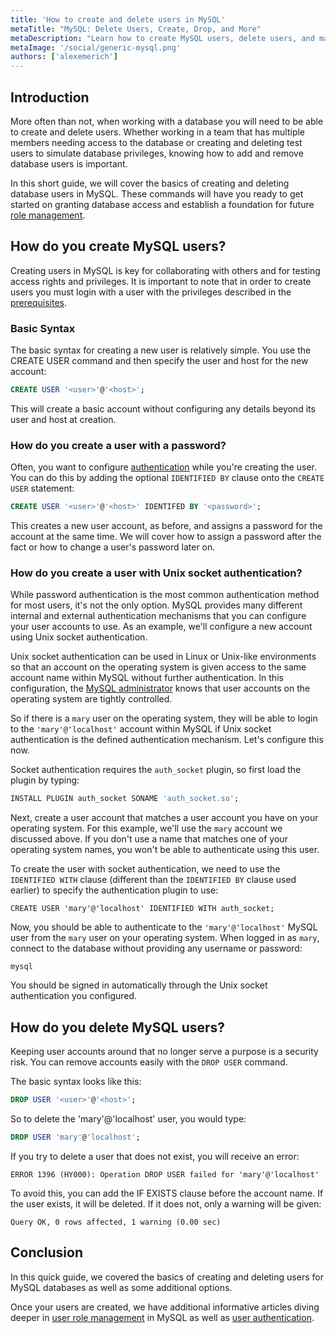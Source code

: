 ```yaml
---
title: 'How to create and delete users in MySQL'
metaTitle: "MySQL: Delete Users, Create, Drop, and More"
metaDescription: "Learn how to create MySQL users, delete users, and manage user access with this easy-to-use guide."
metaImage: '/social/generic-mysql.png'
authors: ['alexemerich']
---
```



## Introduction

More often than not, when working with a database you will need to be able to create and delete users. Whether working in a team that has multiple members needing access to the database or creating and deleting test users to simulate database privileges, knowing how to add and remove database users is important.

In this short guide, we will cover the basics of creating and deleting database users in MySQL. These commands will have you ready to get started on granting database access and establish a foundation for future [role management](/mysql/authentication-and-authorization/role-management).

## How do you create MySQL users?

Creating users in MySQL is key for collaborating with others  and for testing access rights and privileges. It is important to note that in order to create users you must login with a user with the privileges described in the [prerequisites](/mysql/authentication-and-authorization/user-management-and-authentication#prerequisites).

### Basic Syntax

The basic syntax for creating a new user is relatively simple. You use the CREATE USER command and then specify the user and host for the new account:

```sql
CREATE USER '<user>'@'<host>';
```

This will create a basic account without configuring any details beyond its user and host at creation.

### How do you create a user with a password?

Often, you want to configure [authentication](/intro/database-glossary#authentication) while you're creating the user. You can do this by adding the optional `IDENTIFIED BY` clause onto the `CREATE USER` statement:

```sql
CREATE USER '<user>'@'<host>' IDENTIFED BY '<password>';
```

This creates a new user account, as before, and assigns a password for the account at the same time. We will cover how to assign a password after the fact or how to change a user's password later on.

### How do you create a user with Unix socket authentication?

While password authentication is the most common authentication method for most users, it's not the only option. MySQL provides many different internal and external authentication mechanisms that you can configure your user accounts to use. As an example, we'll configure a new account using Unix socket authentication.

Unix socket authentication can be used in Linux or Unix-like environments so that an account on the operating system is given access to the same account name within MySQL without further authentication. In this configuration, the [MySQL administrator](/intro/database-glossary#database-administrator) knows that user accounts on the operating system are tightly controlled.

So if there is a `mary` user on the operating system, they will be able to login to the `'mary'@'localhost'` account within MySQL if Unix socket authentication is the defined authentication mechanism. Let's configure this now.

Socket authentication requires the `auth_socket` plugin, so first load the plugin by typing:

```sql
INSTALL PLUGIN auth_socket SONAME 'auth_socket.so';
```

Next, create a user account that matches a user account you have on your operating system. For this example, we'll use the `mary` account we discussed above. If you don't use a name that matches one of your operating system names, you won't be able to authenticate using this user.

To create the user with socket authentication, we need to use the `IDENTIFIED WITH` clause (different than the `IDENTIFIED BY` clause used earlier) to specify the authentication plugin to use:

```
CREATE USER 'mary'@'localhost' IDENTIFIED WITH auth_socket;
```

Now, you should be able to authenticate to the `'mary'@'localhost'` MySQL user from the `mary` user on your operating system. When logged in as `mary`, connect to the database without providing any username or password:

```
mysql
```
You should be signed in automatically through the Unix socket authentication you configured.

## How do you delete MySQL users?

Keeping user accounts around that no longer serve a purpose is a security risk. You can remove accounts easily with the `DROP USER` command.

The basic syntax looks like this:

```sql
DROP USER '<user>'@'<host>';
```

So to delete the 'mary'@'localhost' user, you would type:

```sql
DROP USER 'mary'@'localhost';
```

If you try to delete a user that does not exist, you will receive an error:

```
ERROR 1396 (HY000): Operation DROP USER failed for 'mary'@'localhost'
```

To avoid this, you can add the IF EXISTS clause before the account name. If the user exists, it will be deleted. If it does not, only a warning will be given:

```
Query OK, 0 rows affected, 1 warning (0.00 sec)
```

## Conclusion

In this quick guide, we covered the basics of creating and deleting users for MySQL databases as well as some additional options. 

Once your users are created, we have additional informative articles diving deeper in [user role management](/mysql/authentication-and-authorization/role-management) in MySQL as well as [user authentication](/mysql/authentication-and-authorization/intro-to-authn-and-authz).
